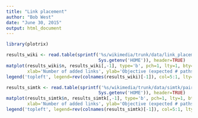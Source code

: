 ```yaml
---
title: "Link placement"
author: "Bob West"
date: "June 30, 2015"
output: html_document
---
```


```r
library(plotrix)

results_wiki <- read.table(sprintf('%s/wikimedia/trunk/data/link_placement/link_placement_results.tsv',
                                   Sys.getenv('HOME')), header=TRUE)
matplot(results_wiki$n, results_wiki[,-1], type='b', pch=1, lty=1, bty='n', main='Wikipedia',
        xlab='Number of added links', ylab='Objective (expected # paths with at least one click on new links)')
legend('topleft', legend=rev(colnames(results_wiki)[-1]), col=5:1, lty=1, bty='n')

results_simtk <- read.table(sprintf('%s/wikimedia/trunk/data/simtk/pair_counts/link_placement_results.tsv',
                                   Sys.getenv('HOME')), header=TRUE)
matplot(results_simtk$n, results_simtk[,-1], type='b', pch=1, lty=1, bty='n', main='SimTk',
        xlab='Number of added links', ylab='Objective (expected # paths with at least one click on new links)')
legend('topleft', legend=rev(colnames(results_simtk)[-1]), col=5:1, lty=1, bty='n')

```
